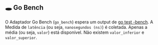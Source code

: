 
## 🕳 Go Bench

O Adaptador Go Bench (`go_bench`) espera um output de [go test -bench](https://pkg.go.dev/testing#hdr-Benchmarks).
A Medida de `latência` (ou seja, `nanosegundos (ns)`) é coletada.
Apenas a média (ou seja, `valor`) está disponível. Não existem `valor_inferior` e `valor_superior`.

<Go />